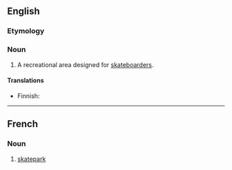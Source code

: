 {{also|skate park}}

==English==
{{wikipedia}}

===Etymology===
{{compound|en|skate|park}}

===Noun===
{{en-noun}}

# A recreational area designed for [[skateboarder]]s.

====Translations====
{{trans-top|recreational area}}
* Finnish: {{t+|fi|skeittipuisto}}
{{trans-mid}}
{{trans-bottom}}

----

==French==
{{wikipedia|lang=fr}}

===Noun===
{{fr-noun|m}}

# [[#English|skatepark]]